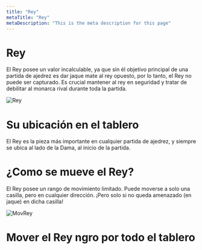 ```yaml
---
title: "Rey"
metaTitle: "Rey"
metaDescription: "This is the meta description for this page"
---
```


# Rey
El Rey posee un valor incalculable, ya que sin él objetivo principal de una partida de ajedrez es dar jaque mate al rey opuesto, por lo tanto, el Rey no puede ser capturado.
Es crucial mantener al rey en seguridad y tratar de debilitar al monarca rival durante toda la partida.

![Rey](https://i.imgur.com/PvWoHrW.png)

# Su ubicación en el tablero
El Rey es la pieza más importante en cualquier partida de ajedrez, y siempre se ubica al lado de la Dama, al inicio de la partida.

<ChessGameOnePlayerWithMoveValidation position="3qk3/8/8/8/8/8/8/3QK3 w - - 0 1" />

# ¿Como se mueve el Rey?
El Rey posee un rango de movimiento limitado. Puede moverse a solo una casilla, pero en cualquier dirección. ¡Pero solo si no queda amenazado (en jaque) en dicha casilla!

![MovRey](https://i.imgur.com/6guvluN.gif)


# Mover el Rey ngro por todo el tablero

<ChessGameOnePlayerWithMoveValidation playerColor="b" position="3qk3/8/8/8/8/8/8/3QK3 w - - 0 1" />
